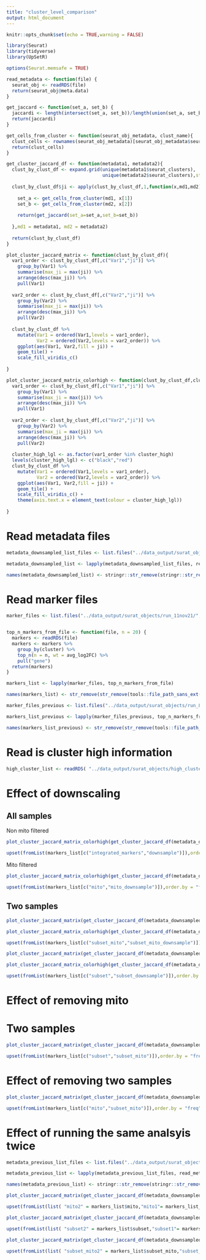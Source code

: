 ```yaml
---
title: "cluster_level_comparison"
output: html_document
---
```


```r
knitr::opts_chunk$set(echo = TRUE,warning = FALSE)
```

```r
library(Seurat)
library(tidyverse)
library(UpSetR)

options(Seurat.memsafe = TRUE)

```

```r
read_metadata <- function(file) {
  seurat_obj <- readRDS(file)
  return(seurat_obj@meta.data)
}

```


```r

get_jaccard <- function(set_a, set_b) {
  jaccardi <- length(intersect(set_a, set_b))/length(union(set_a, set_b))
  return(jaccardi)
}

get_cells_from_cluster <- function(seurat_obj_metadata, clust_name){
  clust_cells <- rownames(seurat_obj_metadata)[seurat_obj_metadata$seurat_clusters == clust_name] 
  return(clust_cells)
}


```


```r

get_cluster_jaccard_df <- function(metadata1, metadata2){
  clust_by_clust_df <- expand.grid(unique(metadata1$seurat_clusters),
                                   unique(metadata2$seurat_clusters),stringsAsFactors = FALSE)
  
  clust_by_clust_df$ji <- apply(clust_by_clust_df,1,function(x,md1,md2){
    
    set_a <- get_cells_from_cluster(md1, x[1])
    set_b <- get_cells_from_cluster(md2, x[2])
    
    return(get_jaccard(set_a=set_a,set_b=set_b))
    
  },md1 = metadata1, md2 = metadata2)
  
  return(clust_by_clust_df)
}


```


```r
plot_cluster_jaccard_matrix <- function(clust_by_clust_df){
  var1_order <- clust_by_clust_df[,c("Var1","ji")] %>%
    group_by(Var1) %>%
    summarise(max_ji = max(ji)) %>%
    arrange(desc(max_ji)) %>%
    pull(Var1)
  
  var2_order <- clust_by_clust_df[,c("Var2","ji")] %>%
    group_by(Var2) %>%
    summarise(max_ji = max(ji)) %>%
    arrange(desc(max_ji)) %>%
    pull(Var2)
  
  clust_by_clust_df %>%
    mutate(Var1 = ordered(Var1,levels = var1_order),
           Var2 = ordered(Var2,levels = var2_order)) %>%
    ggplot(aes(Var1, Var2,fill = ji)) +
    geom_tile() +
    scale_fill_viridis_c()
  
}

plot_cluster_jaccard_matrix_colorhigh <- function(clust_by_clust_df,cluster_high){
  var1_order <- clust_by_clust_df[,c("Var1","ji")] %>%
    group_by(Var1) %>%
    summarise(max_ji = max(ji)) %>%
    arrange(desc(max_ji)) %>%
    pull(Var1)
  
  var2_order <- clust_by_clust_df[,c("Var2","ji")] %>%
    group_by(Var2) %>%
    summarise(max_ji = max(ji)) %>%
    arrange(desc(max_ji)) %>%
    pull(Var2)
  
  cluster_high_lgl <- as.factor(var1_order %in% cluster_high)
  levels(cluster_high_lgl) <- c("black","red")
  clust_by_clust_df %>%
    mutate(Var1 = ordered(Var1,levels = var1_order),
           Var2 = ordered(Var2,levels = var2_order)) %>%
    ggplot(aes(Var1, Var2,fill = ji)) +
    geom_tile() +
    scale_fill_viridis_c() +
    theme(axis.text.x = element_text(colour = cluster_high_lgl))
  
}

```

# Read metadata files
```r
metadata_downsampled_list_files <- list.files("../data_output/surat_objects/run_11nov21/", pattern = "integrated.rds", full.names = TRUE)

metadata_downsampled_list <- lapply(metadata_downsampled_list_files, read_metadata)

names(metadata_downsampled_list) <- stringr::str_remove(stringr::str_remove(tools::file_path_sans_ext(basename(metadata_downsampled_list_files)),"Mm_merged_mito_"),"_integrated")
```

# Read marker files

```r
marker_files <- list.files("../data_output/surat_objects/run_11nov21/",pattern = "markers", full.names = TRUE)


top_n_markers_from_file <- function(file, n = 20) {
  markers <- readRDS(file)
  markers <- markers %>%
    group_by(cluster) %>% 
    top_n(n = n, wt = avg_log2FC) %>%
    pull("gene")
  return(markers)
}

markers_list <- lapply(marker_files, top_n_markers_from_file)

names(markers_list) <- str_remove(str_remove(tools::file_path_sans_ext(basename(marker_files)),"Mm_merged_mito_"),"_integrated_markers")
```

```r
marker_files_previous <- list.files("../data_output/surat_objects/run_8nov21/", full.names = TRUE, pattern = "markers.rds")

markers_list_previous <- lapply(marker_files_previous, top_n_markers_from_file)

names(markers_list_previous) <- str_remove(str_remove(tools::file_path_sans_ext(basename(marker_files_previous)),"Mm_merged_mito_"),"_integrated_markers")
```

# Read is cluster high  information
```r
high_cluster_list <- readRDS( "../data_output/surat_objects/high_clusters_list_11nov21.rds")

```


# Effect of downscaling 

## All samples

Non mito filtered
```r

plot_cluster_jaccard_matrix_colorhigh(get_cluster_jaccard_df(metadata_downsampled_list$integrated, metadata_downsampled_list$downsample),cluster_high =high_cluster_list$Mm_merged_mito_integrated.rds )
```
```r
upset(fromList(markers_list[c("integrated_markers","downsample")]),order.by = "freq")

```
Mito filtered
```r

plot_cluster_jaccard_matrix_colorhigh(get_cluster_jaccard_df(metadata_downsampled_list$mito, metadata_downsampled_list$mito_downsample),cluster_high =high_cluster_list$Mm_merged_mito_mito_integrated.rds )
```
```r
upset(fromList(markers_list[c("mito","mito_downsample")]),order.by = "freq")

```



## Two samples

```r
plot_cluster_jaccard_matrix(get_cluster_jaccard_df(metadata_downsampled_list$subset_mito, metadata_downsampled_list$subset_mito_downsample)) 

plot_cluster_jaccard_matrix_colorhigh(get_cluster_jaccard_df(metadata_downsampled_list$subset_mito, metadata_downsampled_list$subset_mito_downsample),cluster_high =high_cluster_list$Mm_merged_mito_subset_mito_integrated.rds )

```
```r
upset(fromList(markers_list[c("subset_mito","subset_mito_downsample")]),order.by = "freq")

```



```r
plot_cluster_jaccard_matrix(get_cluster_jaccard_df(metadata_downsampled_list$subset, metadata_downsampled_list$subset_downsample))

plot_cluster_jaccard_matrix_colorhigh(get_cluster_jaccard_df(metadata_downsampled_list$subset, metadata_downsampled_list$subset_downsample),cluster_high =high_cluster_list$Mm_merged_mito_subset_integrated.rds )

```
```r
upset(fromList(markers_list[c("subset","subset_downsample")]),order.by = "freq")

```
# Effect of removing mito

# Two samples

```r
plot_cluster_jaccard_matrix(get_cluster_jaccard_df(metadata_downsampled_list$subset, metadata_downsampled_list$subset_mito))

```
```r
upset(fromList(markers_list[c("subset","subset_mito")]),order.by = "freq")

```
# Effect of removing two samples
```r
plot_cluster_jaccard_matrix(get_cluster_jaccard_df(metadata_downsampled_list$mito, metadata_downsampled_list$subset_mito))

```
```r
upset(fromList(markers_list[c("mito","subset_mito")]),order.by = "freq")

```
# Effect of running the same analsyis twice 

```r
metadata_previous_list_files <- list.files("../data_output/surat_objects/run_8nov21/", pattern = "integrated.rds", full.names = TRUE)

metadata_previous_list <- lapply(metadata_previous_list_files, read_metadata)

names(metadata_previous_list) <- stringr::str_remove(stringr::str_remove(tools::file_path_sans_ext(basename(metadata_previous_list_files)),"Mm_merged_mito_"),"_integrated")
```


```r
plot_cluster_jaccard_matrix(get_cluster_jaccard_df(metadata_downsampled_list$mito, metadata_previous_list$mito))

```

```r
upset(fromList(list( "mito2" = markers_list$mito,"mito1"= markers_list_previous$mito) ),order.by = "freq")

```

```r
plot_cluster_jaccard_matrix(get_cluster_jaccard_df(metadata_downsampled_list$subset, metadata_previous_list$subset))

```
```r
upset(fromList(list( "subset2" = markers_list$subset,"subset1"= markers_list_previous$subset) ),order.by = "freq")

```


```r
plot_cluster_jaccard_matrix(get_cluster_jaccard_df(metadata_downsampled_list$subset_mito, metadata_previous_list$subset_mito))

```

```r
upset(fromList(list( "subset_mito2" = markers_list$subset_mito,"subset_mito1"= markers_list_previous$subset_mito) ),order.by = "freq")

```

